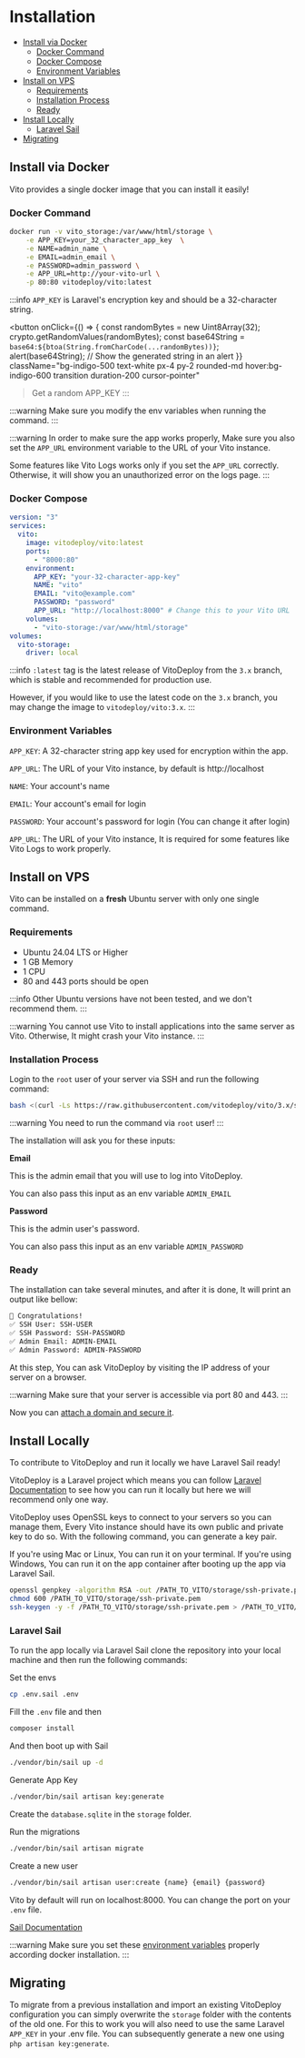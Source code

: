 # Installation

- [Install via Docker](#install-via-docker)
  - [Docker Command](#docker-command)
  - [Docker Compose](#docker-compose)
  - [Environment Variables](#environment-variables)
- [Install on VPS](#install-on-vps)
  - [Requirements](#requirements)
  - [Installation Process](#installation-process)
  - [Ready](#ready)
- [Install Locally](#install-locally)
  - [Laravel Sail](#laravel-sail)
- [Migrating](#migrating)

## Install via Docker

Vito provides a single docker image that you can install it easily!

### Docker Command

```sh
docker run -v vito_storage:/var/www/html/storage \
    -e APP_KEY=your_32_character_app_key  \
    -e NAME=admin_name \
    -e EMAIL=admin_email \
    -e PASSWORD=admin_password \
    -e APP_URL=http://your-vito-url \
    -p 80:80 vitodeploy/vito:latest
```

:::info
`APP_KEY` is Laravel's encryption key and should be a 32-character string.

<button
  onClick={() => {
  const randomBytes = new Uint8Array(32);
  crypto.getRandomValues(randomBytes);
  const base64String = `base64:${btoa(String.fromCharCode(...randomBytes))}`;
  alert(base64String); // Show the generated string in an alert
  }}
  className="bg-indigo-500 text-white px-4 py-2 rounded-md hover:bg-indigo-600 transition duration-200 cursor-pointer"
> Get a random APP_KEY</button>
:::

:::warning
Make sure you modify the env variables when running the command.
:::

:::warning
In order to make sure the app works properly, Make sure you also set the `APP_URL` environment variable to the URL of your Vito instance.

Some features like Vito Logs works only if you set the `APP_URL` correctly. Otherwise, it will show you an unauthorized error on the logs page.
:::

### Docker Compose

```yaml
version: "3"
services:
  vito:
    image: vitodeploy/vito:latest
    ports:
      - "8000:80"
    environment:
      APP_KEY: "your-32-character-app-key"
      NAME: "vito"
      EMAIL: "vito@example.com"
      PASSWORD: "password"
      APP_URL: "http://localhost:8000" # Change this to your Vito URL
    volumes:
      - "vito-storage:/var/www/html/storage"
volumes:
  vito-storage:
    driver: local
```

:::info
`:latest` tag is the latest release of VitoDeploy from the `3.x` branch, which is stable and recommended for production use.

However, if you would like to use the latest code on the `3.x` branch, you may change the image to `vitodeploy/vito:3.x`.
:::

### Environment Variables

`APP_KEY`: A 32-character string app key used for encryption within the app.

`APP_URL`: The URL of your Vito instance, by default is http://localhost

`NAME`: Your account's name

`EMAIL`: Your account's email for login

`PASSWORD`: Your account's password for login (You can change it after login)

`APP_URL`: The URL of your Vito instance, It is required for some features like Vito Logs to work properly.

## Install on VPS

Vito can be installed on a **fresh** Ubuntu server with only one single command.

### Requirements

- Ubuntu 24.04 LTS or Higher
- 1 GB Memory
- 1 CPU
- 80 and 443 ports should be open

:::info
Other Ubuntu versions have not been tested, and we don't recommend them.
:::

:::warning
You cannot use Vito to install applications into the same server as Vito. Otherwise, It might crash your Vito instance.
:::

### Installation Process

Login to the `root` user of your server via SSH and run the following command:

```sh
bash <(curl -Ls https://raw.githubusercontent.com/vitodeploy/vito/3.x/scripts/install.sh)
```

:::warning
You need to run the command via `root` user!
:::

The installation will ask you for these inputs:

**Email**

This is the admin email that you will use to log into VitoDeploy.

You can also pass this input as an env variable `ADMIN_EMAIL`

**Password**

This is the admin user's password.

You can also pass this input as an env variable `ADMIN_PASSWORD`

### Ready

The installation can take several minutes, and after it is done, It will print an output like bellow:

```txt
🎉 Congratulations!
✅ SSH User: SSH-USER
✅ SSH Password: SSH-PASSWORD
✅ Admin Email: ADMIN-EMAIL
✅ Admin Password: ADMIN-PASSWORD
```

At this step, You can ask VitoDeploy by visiting the IP address of your server on a browser.

:::warning
Make sure that your server is accessible via port 80 and 443.
:::

Now you can [attach a domain and secure it](./securing).

## Install Locally

To contribute to VitoDeploy and run it locally we have Laravel Sail ready!

VitoDeploy is a Laravel project which means you can follow [Laravel Documentation](https://laravel.com) to see how you can run it locally but
here we will recommend only one way.

VitoDeploy uses OpenSSL keys to connect to your servers so you can manage them, Every Vito instance should have its own
public and private key to do so. With the following command, you can generate a key pair.

If you're using Mac or Linux, You can run it on your terminal. If you're using Windows, You can run it on the app
container after booting up the app via Laravel Sail.

```sh
openssl genpkey -algorithm RSA -out /PATH_TO_VITO/storage/ssh-private.pem
chmod 600 /PATH_TO_VITO/storage/ssh-private.pem
ssh-keygen -y -f /PATH_TO_VITO/storage/ssh-private.pem > /PATH_TO_VITO/storage/ssh-public.key
```

### Laravel Sail

To run the app locally via Laravel Sail clone the repository into your local machine and then run the following
commands:

Set the envs

```sh
cp .env.sail .env
```

Fill the `.env` file and then

```sh
composer install
```

And then boot up with Sail

```sh
./vendor/bin/sail up -d
```

Generate App Key

```sh
./vendor/bin/sail artisan key:generate
```

Create the `database.sqlite` in the `storage` folder.

Run the migrations

```sh
./vendor/bin/sail artisan migrate
```

Create a new user

```sh
./vendor/bin/sail artisan user:create {name} {email} {password}
```

Vito by default will run on localhost:8000. You can change the port on your `.env` file.

[Sail Documentation](https://laravel.com/docs/10.x/sail)

:::warning
Make sure you set these [environment variables](#environment-variables) properly according docker installation.
:::

## Migrating

To migrate from a previous installation and import an existing VitoDeploy configuration you can simply overwrite the
`storage` folder with the contents of the old one. For this to work you will also need to use the same Laravel `APP_KEY`
in your .env file. You can subsequently generate a new one using `php artisan key:generate`.
